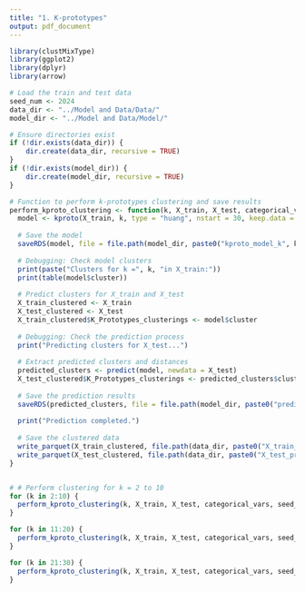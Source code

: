 ```yaml
---
title: "1. K-prototypes"
output: pdf_document
---
```


```r
library(clustMixType)
library(ggplot2)
library(dplyr)
library(arrow)
```

```r
# Load the train and test data
seed_num <- 2024
data_dir <- "../Model and Data/Data/"
model_dir <- "../Model and Data/Model/"

# Ensure directories exist
if (!dir.exists(data_dir)) {
    dir.create(data_dir, recursive = TRUE)
}
if (!dir.exists(model_dir)) {
    dir.create(model_dir, recursive = TRUE)
}
```


```r
# Function to perform k-prototypes clustering and save results
perform_kproto_clustering <- function(k, X_train, X_test, categorical_vars, seed_num, data_dir, model_dir) {
  model <- kproto(X_train, k, type = "huang", nstart = 30, keep.data = TRUE, categorical = categorical_vars)
  
  # Save the model
  saveRDS(model, file = file.path(model_dir, paste0("kproto_model_k", k, "_seed_", seed_num, ".rds")))
  
  # Debugging: Check model clusters
  print(paste("Clusters for k =", k, "in X_train:"))
  print(table(model$cluster))
  
  # Predict clusters for X_train and X_test
  X_train_clustered <- X_train
  X_test_clustered <- X_test
  X_train_clustered$K_Prototypes_clusterings <- model$cluster
  
  # Debugging: Check the prediction process
  print("Predicting clusters for X_test...")
  
  # Extract predicted clusters and distances
  predicted_clusters <- predict(model, newdata = X_test)
  X_test_clustered$K_Prototypes_clusterings <- predicted_clusters$cluster
  
  # Save the prediction results
  saveRDS(predicted_clusters, file = file.path(model_dir, paste0("prediction_c", k, ".rds")))
  
  print("Prediction completed.")
  
  # Save the clustered data
  write_parquet(X_train_clustered, file.path(data_dir, paste0("X_train_proto_c", k, "_seed_", seed_num, ".parquet")))
  write_parquet(X_test_clustered, file.path(data_dir, paste0("X_test_proto_c", k, "_seed_", seed_num, ".parquet")))
}



```


```r
# # Perform clustering for k = 2 to 10
for (k in 2:10) {
  perform_kproto_clustering(k, X_train, X_test, categorical_vars, seed_num, data_dir, model_dir)
}
```


```r
for (k in 11:20) {
  perform_kproto_clustering(k, X_train, X_test, categorical_vars, seed_num, data_dir, model_dir)
}
```


```r
for (k in 21:30) {
  perform_kproto_clustering(k, X_train, X_test, categorical_vars, seed_num, data_dir, model_dir)
}
```


